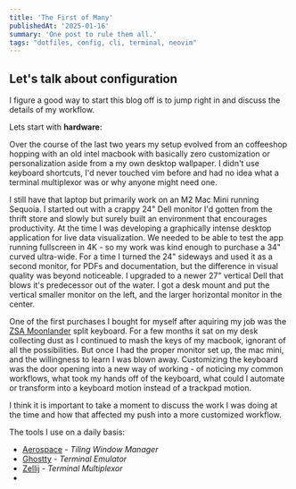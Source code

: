 ```yaml
---
title: 'The First of Many'
publishedAt: '2025-01-16'
summary: 'One post to rule them all.'
tags: "dotfiles, config, cli, terminal, neovim"
---
```


## Let's talk about configuration

I figure a good way to start this blog off is to jump right in and discuss the details of my workflow.

Lets start with **hardware**:

Over the course of the last two years my setup evolved from an coffeeshop hopping with an old intel macbook with basically zero customization or personalization aside from a my own desktop wallpaper. I didn't use keyboard shortcuts, I'd never touched vim before and had no idea what a terminal multiplexor was or why anyone might need one. 

I still have that laptop but primarily work on an M2 Mac Mini running Sequoia. I started out with a crappy 24" Dell monitor I'd gotten from the thrift store and slowly but surely built an environment that encourages productivity. At the time I was developing a graphically intense desktop application for live data visualization. We needed to be able to test the app running fullscreen in 4K - so my work was kind enough to purchase a 34" curved ultra-wide. For a time I turned the 24" sideways and used it as a second monitor, for PDFs and documentation, but the difference in visual quality was beyond noticeable. I upgraded to a newer 27" vertical Dell that blows it's predecessor out of the water. I got a desk mount and put the vertical smaller monitor on the left, and the larger horizontal monitor in the center. 

One of the first purchases I bought for myself after aquiring my job was the [ZSA Moonlander](https://www.zsa.io/moonlander) split keyboard. For a few months it sat on my desk collecting dust as I continued to mash the keys of my macbook, ignorant of all the possibilities. But once I had the proper monitor set up, the mac mini, and the willingness to learn I was blown away. Customizing the keyboard was the door opening into a new way of working - of noticing my common workflows, what took my hands off of the keyboard, what could I automate or transform into a keyboard motion instead of a trackpad motion.



I think it is important to take a moment to discuss the work I was doing at the time and how that affected my push into a more customized workflow. 

The tools I use on a daily basis:
- [Aerospace](https://nikitabobko.github.io/AeroSpace/guide) - *Tiling Window Manager*
- [Ghostty](https://ghostty.org) - *Terminal Emulator*
- [Zellij](https://zellij.dev) - *Terminal Multiplexor*
- 

